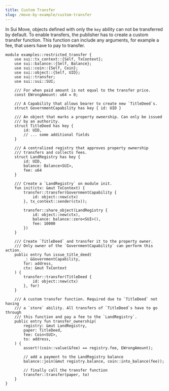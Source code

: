 ```yaml
---
title: Custom Transfer
slug: /move-by-example/custom-transfer
---
```


In Sui Move, objects defined with only the `key` ability can not be transferred by default. To enable transfers, the publisher has to create a custom transfer function. This function can include any arguments, for example a fee, that users have to pay to transfer.

```sui-move
module examples::restricted_transfer {
    use sui::tx_context::{Self, TxContext};
    use sui::balance::{Self, Balance};
    use sui::coin::{Self, Coin};
    use sui::object::{Self, UID};
    use sui::transfer;
    use sui::sui::SUI;

    /// For when paid amount is not equal to the transfer price.
    const EWrongAmount: u64 = 0;

    /// A Capability that allows bearer to create new `TitleDeed`s.
    struct GovernmentCapability has key { id: UID }

    /// An object that marks a property ownership. Can only be issued
    /// by an authority.
    struct TitleDeed has key {
        id: UID,
        // ... some additional fields
    }

    /// A centralized registry that approves property ownership
    /// transfers and collects fees.
    struct LandRegistry has key {
        id: UID,
        balance: Balance<SUI>,
        fee: u64
    }

    /// Create a `LandRegistry` on module init.
    fun init(ctx: &mut TxContext) {
        transfer::transfer(GovernmentCapability {
            id: object::new(ctx)
        }, tx_context::sender(ctx));

        transfer::share_object(LandRegistry {
            id: object::new(ctx),
            balance: balance::zero<SUI>(),
            fee: 10000
        })
    }

    /// Create `TitleDeed` and transfer it to the property owner.
    /// Only owner of the `GovernmentCapability` can perform this action.
    public entry fun issue_title_deed(
        _: &GovernmentCapability,
        for: address,
        ctx: &mut TxContext
    ) {
        transfer::transfer(TitleDeed {
            id: object::new(ctx)
        }, for)
    }

    /// A custom transfer function. Required due to `TitleDeed` not having
    /// a `store` ability. All transfers of `TitleDeed`s have to go through
    /// this function and pay a fee to the `LandRegistry`.
    public entry fun transfer_ownership(
        registry: &mut LandRegistry,
        paper: TitleDeed,
        fee: Coin<SUI>,
        to: address,
    ) {
        assert!(coin::value(&fee) == registry.fee, EWrongAmount);

        // add a payment to the LandRegistry balance
        balance::join(&mut registry.balance, coin::into_balance(fee));

        // finally call the transfer function
        transfer::transfer(paper, to)
    }
}
```
